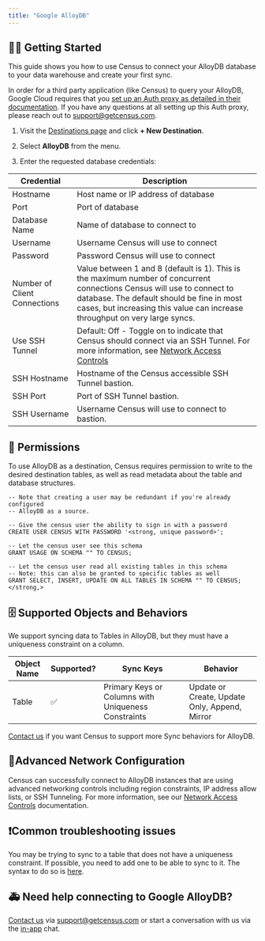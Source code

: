 ```yaml
---
title: "Google AlloyDB"
---
```


## 🏃‍♀️ Getting Started

This guide shows you how to use Census to connect your AlloyDB database to your data warehouse and create your first sync.

In order for a third party application (like Census) to query your AlloyDB, Google Cloud requires that you [set up an Auth proxy as detailed in their documentation](https://cloud.google.com/alloydb/docs/auth-proxy/overview). If you have any questions at all setting up this Auth proxy, please reach out to [support@getcensus.com](mailto:support@getcensus.com).

1. Visit the [Destinations page](https://app.getcensus.com/destinations) and click **\+ New Destination**.

2. Select **AlloyDB** from the menu.

3. Enter the requested database credentials:

| Credential                   | Description                                                                                                                                                                                                                                         |
| ---------------------------- | --------------------------------------------------------------------------------------------------------------------------------------------------------------------------------------------------------------------------------------------------- |
| Hostname                     | Host name or IP address of database                                                                                                                                                                                                                 |
| Port                         | Port of database                                                                                                                                                                                                                                    |
| Database Name                | Name of database to connect to                                                                                                                                                                                                                      |
| Username                     | Username Census will use to connect                                                                                                                                                                                                                 |
| Password                     | Password Census will use to connect                                                                                                                                                                                                                 |
| Number of Client Connections | Value between 1 and 8 (default is 1). This is the maximum number of concurrent connections Census will use to connect to database. The default should be fine in most cases, but increasing this value can increase throughput on very large syncs. |
| Use SSH Tunnel               | Default: Off - Toggle on to indicate that Census should connect via an SSH Tunnel. For more information, see [Network Access Controls](/basics/security-and-privacy/regions-and-ip-addresses)                                                      |
| SSH Hostname                 | Hostname of the Census accessible SSH Tunnel bastion.                                                                                                                                                                                               |
| SSH Port                     | Port of SSH Tunnel bastion.                                                                                                                                                                                                                         |
| SSH Username                 | Username Census will use to connect to bastion.                                                                                                                                                                                                     |

## 🔑 Permissions

To use AlloyDB as a destination, Census requires permission to write to the desired destination tables, as well as read metadata about the table and database structures.

```
-- Note that creating a user may be redundant if you're already configured
-- AlloyDB as a source.

-- Give the census user the ability to sign in with a password
CREATE USER CENSUS WITH PASSWORD '<strong, unique password>';

-- Let the census user see this schema
GRANT USAGE ON SCHEMA "" TO CENSUS;

-- Let the census user read all existing tables in this schema
-- Note: this can also be granted to specific tables as well
GRANT SELECT, INSERT, UPDATE ON ALL TABLES IN SCHEMA "" TO CENSUS;</strong,>
```

## 🗄️ Supported Objects and Behaviors

We support syncing data to Tables in AlloyDB, but they must have a uniqueness constraint on a column. 

| **Object Name** | **Supported?** | **Sync Keys**                                       | **Behavior**                                  |
| --------------- | -------------- | --------------------------------------------------- | --------------------------------------------- |
| Table           | ✅              | Primary Keys or Columns with Uniqueness Constraints | Update or Create, Update Only, Append, Mirror |

[Contact us](mailto:support@getcensus.com) if you want Census to support more Sync behaviors for AlloyDB.

## 🚦Advanced Network Configuration

Census can successfully connect to AlloyDB instances that are using advanced networking controls including region constraints, IP address allow lists, or SSH Tunneling. For more information, see our [Network Access Controls](/basics/security-and-privacy/regions-and-ip-addresses) documentation.

## ❗️Common troubleshooting issues

You may be trying to sync to a table that does not have a uniqueness constraint. If possible, you need to add one to be able to sync to it. The syntax to do so is [here](https://www.postgresql.org/docs/current/ddl-alter.html#DDL-ALTER-ADDING-A-CONSTRAINT).

## 🚑 Need help connecting to Google AlloyDB?

[Contact us](mailto:support@getcensus.com) via support@getcensus.com or start a conversation with us via the [in-app](https://app.getcensus.com) chat.